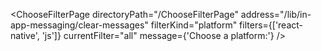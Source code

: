 

<ChooseFilterPage
  directoryPath="/ChooseFilterPage"
  address="/lib/in-app-messaging/clear-messages"
  filterKind="platform"
  filters={['react-native', 'js']}
  currentFilter="all"
  message={'Choose a platform:'}
/>
